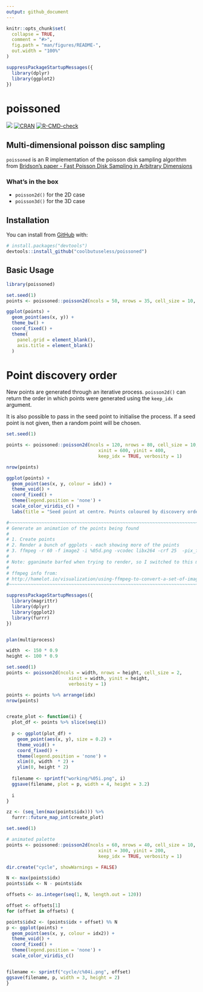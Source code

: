 ```yaml
---
output: github_document
---
```


<!-- README.md is generated from README.Rmd. Please edit that file -->

```r
knitr::opts_chunk$set(
  collapse = TRUE,
  comment = "#>",
  fig.path = "man/figures/README-",
  out.width = "100%"
)

suppressPackageStartupMessages({
  library(dplyr)
  library(ggplot2)
})

```
# poissoned

<!-- badges: start -->
![](https://img.shields.io/badge/cool-useless-green.svg)
[![CRAN](https://www.r-pkg.org/badges/version/poissoned)](https://CRAN.R-project.org/package=poissoned)
[![R-CMD-check](https://github.com/coolbutuseless/poissoned/actions/workflows/R-CMD-check.yaml/badge.svg)](https://github.com/coolbutuseless/poissoned/actions/workflows/R-CMD-check.yaml)
<!-- badges: end -->


## Multi-dimensional poisson disc sampling

`poissoned` is an R implementation of the poisson disk sampling algorithm from 
[Bridson's paper - Fast Poisson Disk Sampling in Arbitrary Dimensions](https://www.cs.ubc.ca/~rbridson/docs/bridson-siggraph07-poissondisk.pdf)

### What's in the box

* `poisson2d()` for the 2D case
* `poisson3d()` for the 3D case



## Installation

You can install from [GitHub](https://github.com/coolbutuseless/poissoned) with:

``` r
# install.packages("devtools")
devtools::install_github("coolbutuseless/poissoned")
```
## Basic Usage



```r
library(poissoned)

set.seed(1)
points <- poissoned::poisson2d(ncols = 50, nrows = 35, cell_size = 10, verbosity = 1)

ggplot(points) +
  geom_point(aes(x, y)) +
  theme_bw() +
  coord_fixed() +
  theme(
    panel.grid = element_blank(),
    axis.title = element_blank()
  ) 
```




# Point discovery order

New points are generated through an iterative process. `poisson2d()` can
return the order in which points were generated using the `keep_idx` argument.

It is also possible to pass in the seed point to initialise the process. If a
seed point is not given, then a random point will be chosen.


```r
set.seed(1)
```

```r
points <- poissoned::poisson2d(ncols = 120, nrows = 80, cell_size = 10, 
                                  xinit = 600, yinit = 400,
                                  keep_idx = TRUE, verbosity = 1)

nrow(points)

ggplot(points) +
  geom_point(aes(x, y, colour = idx)) +
  theme_void() +
  coord_fixed() +
  theme(legend.position = 'none') +
  scale_color_viridis_c() +
  labs(title = "Seed point at centre. Points coloured by discovery order.")
```





```r
#~~~~~~~~~~~~~~~~~~~~~~~~~~~~~~~~~~~~~~~~~~~~~~~~~~~~~~~~~~~~~~~~~~~~~~~~~~~~~
# Generate an animation of the points being found
#
# 1. Create points
# 2. Render a bunch of ggplots - each showing more of the points
# 3. ffmpeg -r 60 -f image2 -i %05d.png -vcodec libx264 -crf 25  -pix_fmt yuv420p -s 800x500 ../test4000.mp4
#
# Note: gganimate barfed when trying to render, so I switched to this manual process.
#
# ffmpeg info from:
# http://hamelot.io/visualization/using-ffmpeg-to-convert-a-set-of-images-into-a-video/
#~~~~~~~~~~~~~~~~~~~~~~~~~~~~~~~~~~~~~~~~~~~~~~~~~~~~~~~~~~~~~~~~~~~~~~~~~~~~~

suppressPackageStartupMessages({
  library(magrittr)
  library(dplyr)
  library(ggplot2)
  library(furrr)
})


plan(multiprocess)

width  <- 150 * 0.9
height <- 100 * 0.9

set.seed(1)
points <- poisson2d(ncols = width, nrows = height, cell_size = 2,
                       xinit = width, yinit = height,
                       verbosity = 1)

points <- points %>% arrange(idx)
nrow(points)


create_plot <- function(i) {
  plot_df <- points %>% slice(seq(i))
  
  p <- ggplot(plot_df) +
    geom_point(aes(x, y), size = 0.2) +
    theme_void() +
    coord_fixed() +
    theme(legend.position = 'none') +
    xlim(0, width  * 2) +
    ylim(0, height * 2)
  
  filename <- sprintf("working/%05i.png", i)
  ggsave(filename, plot = p, width = 4, height = 3.2)
  
  i
}

zz <- (seq_len(max(points$idx))) %>%
  furrr::future_map_int(create_plot)
```




```r
set.seed(1)

# animated palette
points <- poissoned::poisson2d(ncols = 60, nrows = 40, cell_size = 10, 
                                  xinit = 300, yinit = 200,
                                  keep_idx = TRUE, verbosity = 1)

dir.create("cycle", showWarnings = FALSE)

N <- max(points$idx)
points$idx <- N - points$idx

offsets <- as.integer(seq(1, N, length.out = 120))

offset <- offsets[1]
for (offset in offsets) {

points$idx2 <- (points$idx + offset) %% N
p <- ggplot(points) +
  geom_point(aes(x, y, colour = idx2)) +
  theme_void() +
  coord_fixed() +
  theme(legend.position = 'none') +
  scale_color_viridis_c() 


filename <- sprintf("cycle/c%04i.png", offset)
ggsave(filename, p, width = 3, height = 2)
}
```


















